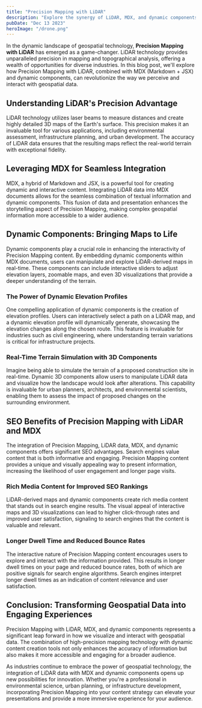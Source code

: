 ```yaml
---
title: "Precision Mapping with LiDAR"
description: "Explore the synergy of LiDAR, MDX, and dynamic components in this in-depth blog post. Learn how Precision Mapping is transforming geospatial data visualization1."
pubDate: "Dec 13 2023"
heroImage: "/drone.png"
---
```


In the dynamic landscape of geospatial technology, **Precision Mapping with LiDAR** has emerged as a game-changer. LiDAR technology provides unparalleled precision in mapping and topographical analysis, offering a wealth of opportunities for diverse industries. In this blog post, we'll explore how Precision Mapping with LiDAR, combined with MDX (Markdown + JSX) and dynamic components, can revolutionize the way we perceive and interact with geospatial data.

## Understanding LiDAR's Precision Advantage

LiDAR technology utilizes laser beams to measure distances and create highly detailed 3D maps of the Earth's surface. This precision makes it an invaluable tool for various applications, including environmental assessment, infrastructure planning, and urban development. The accuracy of LiDAR data ensures that the resulting maps reflect the real-world terrain with exceptional fidelity.

## Leveraging MDX for Seamless Integration

MDX, a hybrid of Markdown and JSX, is a powerful tool for creating dynamic and interactive content. Integrating LiDAR data into MDX documents allows for the seamless combination of textual information and dynamic components. This fusion of data and presentation enhances the storytelling aspect of Precision Mapping, making complex geospatial information more accessible to a wider audience.

## Dynamic Components: Bringing Maps to Life

Dynamic components play a crucial role in enhancing the interactivity of Precision Mapping content. By embedding dynamic components within MDX documents, users can manipulate and explore LiDAR-derived maps in real-time. These components can include interactive sliders to adjust elevation layers, zoomable maps, and even 3D visualizations that provide a deeper understanding of the terrain.

### The Power of Dynamic Elevation Profiles

One compelling application of dynamic components is the creation of elevation profiles. Users can interactively select a path on a LiDAR map, and a dynamic elevation profile will dynamically generate, showcasing the elevation changes along the chosen route. This feature is invaluable for industries such as civil engineering, where understanding terrain variations is critical for infrastructure projects.

### Real-Time Terrain Simulation with 3D Components

Imagine being able to simulate the terrain of a proposed construction site in real-time. Dynamic 3D components allow users to manipulate LiDAR data and visualize how the landscape would look after alterations. This capability is invaluable for urban planners, architects, and environmental scientists, enabling them to assess the impact of proposed changes on the surrounding environment.

## SEO Benefits of Precision Mapping with LiDAR and MDX

The integration of Precision Mapping, LiDAR data, MDX, and dynamic components offers significant SEO advantages. Search engines value content that is both informative and engaging. Precision Mapping content provides a unique and visually appealing way to present information, increasing the likelihood of user engagement and longer page visits.

### Rich Media Content for Improved SEO Rankings

LiDAR-derived maps and dynamic components create rich media content that stands out in search engine results. The visual appeal of interactive maps and 3D visualizations can lead to higher click-through rates and improved user satisfaction, signaling to search engines that the content is valuable and relevant.

### Longer Dwell Time and Reduced Bounce Rates

The interactive nature of Precision Mapping content encourages users to explore and interact with the information provided. This results in longer dwell times on your page and reduced bounce rates, both of which are positive signals for search engine algorithms. Search engines interpret longer dwell times as an indication of content relevance and user satisfaction.

## Conclusion: Transforming Geospatial Data into Engaging Experiences

Precision Mapping with LiDAR, MDX, and dynamic components represents a significant leap forward in how we visualize and interact with geospatial data. The combination of high-precision mapping technology with dynamic content creation tools not only enhances the accuracy of information but also makes it more accessible and engaging for a broader audience.

As industries continue to embrace the power of geospatial technology, the integration of LiDAR data with MDX and dynamic components opens up new possibilities for innovation. Whether you're a professional in environmental science, urban planning, or infrastructure development, incorporating Precision Mapping into your content strategy can elevate your presentations and provide a more immersive experience for your audience.
